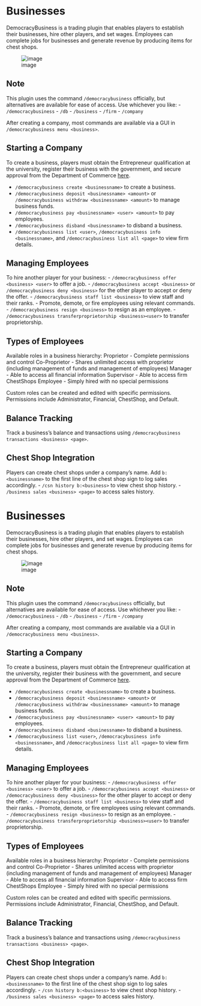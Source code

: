 <span id="businesses"></span>
= Businesses =

DemocracyBusiness is a trading plugin that enables players to establish their businesses, hire other players, and set wages. Employees can complete jobs for businesses and generate revenue by producing items for chest shops.

<div class="figure">

[[File:https://i.imgur.com/xEMORwN.png|image]]

</div>
<span id="note"></span>
== Note ==

This plugin uses the command <code>/democracybusiness</code> officially, but alternatives are available for ease of access. Use whichever you like: - <code>/democracybusiness</code> - <code>/db</code> - <code>/business</code> - <code>/firm</code> - <code>/company</code>

After creating a company, most commands are available via a GUI in <code>/democracybusiness menu &lt;business&gt;</code>.

<span id="starting-a-company"></span>
== Starting a Company ==

To create a business, players must obtain the Entrepreneur qualification at the university, register their business with the government, and secure approval from the Department of Commerce [https://www.democracycraft.net/business-portal/ here].

* <code>/democracybusiness create &lt;businessname&gt;</code> to create a business.
* <code>/democracybusiness deposit &lt;businessname&gt; &lt;amount&gt;</code> or <code>/democracybusiness withdraw &lt;businessname&gt; &lt;amount&gt;</code> to manage business funds.
* <code>/democracybusiness pay &lt;businessname&gt; &lt;user&gt; &lt;amount&gt;</code> to pay employees.
* <code>/democracybusiness disband &lt;businessname&gt;</code> to disband a business.
* <code>/democracybusiness list &lt;user&gt;</code>, <code>/democracybusiness info &lt;businessname&gt;</code>, and <code>/democracybusiness list all &lt;page&gt;</code> to view firm details.

<span id="managing-employees"></span>
== Managing Employees ==

To hire another player for your business: - <code>/democracybusiness offer &lt;business&gt; &lt;user&gt;</code> to offer a job. - <code>/democracybusiness accept &lt;business&gt;</code> or <code>/democracybusiness deny &lt;business&gt;</code> for the other player to accept or deny the offer. - <code>/democracybusiness staff list &lt;business&gt;</code> to view staff and their ranks. - Promote, demote, or fire employees using relevant commands. - <code>/democracybusiness resign &lt;business&gt;</code> to resign as an employee. - <code>/democracybusiness transferproprietorship &lt;business&gt;&lt;user&gt;</code> to transfer proprietorship.

<span id="types-of-employees"></span>
== Types of Employees ==

Available roles in a business hierarchy: Proprietor - Complete permissions and control Co-Proprietor - Shares unlimited access with proprietor (including management of funds and management of employees) Manager - Able to access all financial information Supervisor - Able to access firm ChestShops Employee - Simply hired with no special permissions

Custom roles can be created and edited with specific permissions. Permissions include Administrator, Financial, ChestShop, and Default.

<span id="balance-tracking"></span>
== Balance Tracking ==

Track a business’s balance and transactions using <code>/democracybusiness transactions &lt;business&gt; &lt;page&gt;</code>.

<span id="chest-shop-integration"></span>
== Chest Shop Integration ==

Players can create chest shops under a company’s name. Add <code>b:&lt;businessname&gt;</code> to the first line of the chest shop sign to log sales accordingly. - <code>/csn history b:&lt;business&gt;</code> to view chest shop history. - <code>/business sales &lt;business&gt; &lt;page&gt;</code> to access sales history.

<span id="businesses-1"></span>
= Businesses =

DemocracyBusiness is a trading plugin that enables players to establish their businesses, hire other players, and set wages. Employees can complete jobs for businesses and generate revenue by producing items for chest shops.

<div class="figure">

[[File:https://i.imgur.com/xEMORwN.png|image]]

</div>
<span id="note-1"></span>
== Note ==

This plugin uses the command <code>/democracybusiness</code> officially, but alternatives are available for ease of access. Use whichever you like: - <code>/democracybusiness</code> - <code>/db</code> - <code>/business</code> - <code>/firm</code> - <code>/company</code>

After creating a company, most commands are available via a GUI in <code>/democracybusiness menu &lt;business&gt;</code>.

<span id="starting-a-company-1"></span>
== Starting a Company ==

To create a business, players must obtain the Entrepreneur qualification at the university, register their business with the government, and secure approval from the Department of Commerce [https://www.democracycraft.net/business-portal/ here].

* <code>/democracybusiness create &lt;businessname&gt;</code> to create a business.
* <code>/democracybusiness deposit &lt;businessname&gt; &lt;amount&gt;</code> or <code>/democracybusiness withdraw &lt;businessname&gt; &lt;amount&gt;</code> to manage business funds.
* <code>/democracybusiness pay &lt;businessname&gt; &lt;user&gt; &lt;amount&gt;</code> to pay employees.
* <code>/democracybusiness disband &lt;businessname&gt;</code> to disband a business.
* <code>/democracybusiness list &lt;user&gt;</code>, <code>/democracybusiness info &lt;businessname&gt;</code>, and <code>/democracybusiness list all &lt;page&gt;</code> to view firm details.

<span id="managing-employees-1"></span>
== Managing Employees ==

To hire another player for your business: - <code>/democracybusiness offer &lt;business&gt; &lt;user&gt;</code> to offer a job. - <code>/democracybusiness accept &lt;business&gt;</code> or <code>/democracybusiness deny &lt;business&gt;</code> for the other player to accept or deny the offer. - <code>/democracybusiness staff list &lt;business&gt;</code> to view staff and their ranks. - Promote, demote, or fire employees using relevant commands. - <code>/democracybusiness resign &lt;business&gt;</code> to resign as an employee. - <code>/democracybusiness transferproprietorship &lt;business&gt;&lt;user&gt;</code> to transfer proprietorship.

<span id="types-of-employees-1"></span>
== Types of Employees ==

Available roles in a business hierarchy: Proprietor - Complete permissions and control Co-Proprietor - Shares unlimited access with proprietor (including management of funds and management of employees) Manager - Able to access all financial information Supervisor - Able to access firm ChestShops Employee - Simply hired with no special permissions

Custom roles can be created and edited with specific permissions. Permissions include Administrator, Financial, ChestShop, and Default.

<span id="balance-tracking-1"></span>
== Balance Tracking ==

Track a business’s balance and transactions using <code>/democracybusiness transactions &lt;business&gt; &lt;page&gt;</code>.

<span id="chest-shop-integration-1"></span>
== Chest Shop Integration ==

Players can create chest shops under a company’s name. Add <code>b:&lt;businessname&gt;</code> to the first line of the chest shop sign to log sales accordingly. - <code>/csn history b:&lt;business&gt;</code> to view chest shop history. - <code>/business sales &lt;business&gt; &lt;page&gt;</code> to access sales history.
